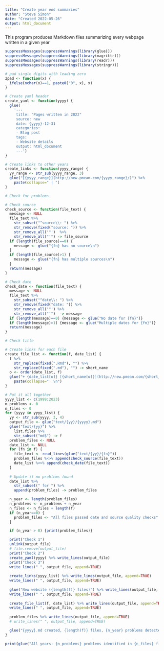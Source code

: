 ```yaml
---
title: "Create year end summaries"
author: "Steve Simon"
date: "Created 2022-05-26"
output: html_document
---
```

  
This program produces Markdown files summarizing every webpage written in a given year

```r
suppressMessages(suppressWarnings(library(glue)))
suppressMessages(suppressWarnings(library(magrittr)))
suppressMessages(suppressWarnings(library(readr)))
suppressMessages(suppressWarnings(library(stringr)))

# pad single digits with leading zero
zpad <- function(x) {
  ifelse(nchar(x)==1, paste0("0", x), x)
}
```

```r
# Create yaml header
create_yaml <- function(yyyy) {
  glue(
    '---
     title: "Pages written in 2022"
     source: new
     date: {yyyy}-12-31
     categories:
     - Blog post
     tags:
     - Website details
     output: html_document
     ---')
}
```

```r
# Create links to other years
create_links <- function(yyyy_range) {
  yy_range <- str_sub(yyyy_range, 3)
  glue("[{yyyy_range}](http://new.pmean.com/{yyyy_range}/)") %>%
    paste(collapse=" | ")
}
```

```r
# Check for problems

# Check source
check_source <- function(file_text) {
  message <- NULL
  file_text %>%
    str_subset("^source\\: ") %>%
    str_remove(fixed("source: ")) %>%
    str_remove_all('"')  %>%
    str_remove_all("'") -> file_source
  if (length(file_source)==0) {
    message <- glue("{fn} has no source\n")
  }
  if (length(file_source)>1) {
    message <- glue("{fn} has multiple sources\n")
  }
  return(message)
}

# Check date
check_date <- function(file_text) {
  message <- NULL
  file_text %>%
    str_subset("^date\\: ") %>%
    str_remove(fixed("date: ")) %>%
    str_remove_all('"') %>%
    str_remove_all("'")  -> message
  if (length(message)==0) {message <- glue("No date for {fn}")}
  if (length(message)>1) {message <- glue("Multiple dates for {fn}")}
  return(message)
}

# Check title

# Create links for each file
create_file_list <- function(f, date_list) {
  f %>%
    str_replace(fixed(".Rmd"), "") %>%
    str_replace(fixed(".md"), "") -> short_name
  o <- order(date_list, f)
  glue("+ {date_list[o]} [{short_name[o]}](http://new.pmean.com/{short_name[o]}/)  ") %>%
    paste(collapse="  \n")
}
```

```r
# Put it all together
yyyy_list <- c(1999:2023)
n_problems <- 0
n_files <- 0
for (yyyy in yyyy_list) {
  yy <- str_sub(yyyy, 3, 4)
  output_file <- glue("text/{yy}/{yyyy}.md")
  glue("text/{yy}") %>%
    list.files %>%
    str_subset("md$") -> f
  problem_files <- NULL
  date_list <- NULL
  for (fn in f) {
    file_text <- read_lines(glue("text/{yy}/{fn}"))
    problem_files %<>% append(check_source(file_text))
    date_list %<>% append(check_date(file_text))
  }
  
  # Update if no problems found
  date_list %>% 
    str_subset(" for ") %>%
    append(problem_files) -> problem_files

  n_year <- length(problem_files)  
  n_problems <- n_problems + n_year
  n_files <- n_files + length(f)
  if (n_year==0) {
    problem_files <- "All files passed date and source quality checks"
  }

  if (n_year > 0) {print(problem_files)}

  print("Check 1")
  unlink(output_file)
  # file.remove(output_file)
  print("Check 2")
  create_yaml(yyyy) %>% write_lines(output_file)
  print("Check 3")
  write_lines(" ", output_file, append=TRUE)
  
  create_links(yyyy_list) %>% write_lines(output_file, append=TRUE)
  write_lines(" ", output_file, append=TRUE)
  
  glue("New website ({length(f)} files)") %>% write_lines(output_file, append=TRUE)
  write_lines(" ", output_file, append=TRUE)
  
  create_file_list(f, date_list) %>% write_lines(output_file, append=TRUE)
  write_lines(" ", output_file, append=TRUE)
  
  problem_files %>% write_lines(output_file, append=TRUE)
  # write_lines(" ", output_file, append=TRUE)

  glue("{yyyy}.md created, {length(f)} files, {n_year} problems detected") %>% print
}

print(glue("All years: {n_problems} problems identified in {n_files} files"))
```
